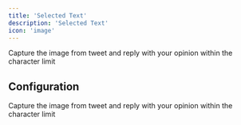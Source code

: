 ```yaml
---
title: 'Selected Text'
description: 'Selected Text'
icon: 'image'
---
```


<Card title="Selected Text in Action" img="/images/lexi-selected-text.png">
  Capture the image from tweet and reply with your opinion within the character limit
</Card>

## Configuration

<Card title="Selected Text Configuration" img="/images/lexi-selected-text-config.png">
  Capture the image from tweet and reply with your opinion within the character limit
</Card>
